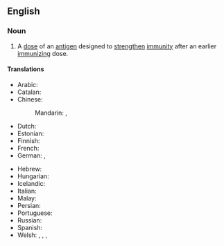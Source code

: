 ==English==
{{wikipedia}}

===Noun===
{{en-noun}}
# A [[dose]] of an [[antigen]] designed to [[strengthen]] [[immunity]] after an earlier [[immunizing]] dose.
#: {{syn|en|booster|booster injection|booster shot}}

====Translations====
{{trans-top|dose of an antigen designed to strengthen immunity after an earlier immunizing dose}}
* Arabic: {{t-needed|ar}}
* Catalan: {{t|ca|dosi de record|f}}
* Chinese:
*: Mandarin: {{t|cmn|加強劑量}}, {{t|cmn|加强剂量|tr=jiāqiáng jìliàng}}
* Dutch: {{t+|nl|booster|c}}
* Estonian: {{t+|et|tõhustusdoos}}
* Finnish: {{t|fi|tehosterokotus}}
* French: {{t+|fr|rappel|m}}
* German: {{t|de|Wiederholungsimpfung|f}}, {{t+|de|Auffrischungsimpfung|f}}
{{trans-mid}}
* Hebrew: {{t-needed|he}}
* Hungarian: {{t+|hu|[[emlékeztető]] [[oltás]]}}
* Icelandic: {{t|is|örvunarskammtur|m}}
* Italian: {{t|it|dose di richiamo|f}}
* Malay: {{t+|ms|dos penggalak}}
* Persian: {{t|fa|دوز یادآور|tr=doz-e yâdâvar}}
* Portuguese: {{t-needed|pt}}
* Russian: {{t-needed|ru}}
* Spanish: {{t+|es|recuerdo|m}}
* Welsh: {{t|cy|hyblyn|m}}, {{t|cy|dos atgyfnerthu|m}}, {{t|cy|pigiad atgyfnerthu|m}}, {{t|cy|brechlyn atgyfnerthu|m}}
{{trans-bottom}}

{{c|en|Immunology}}